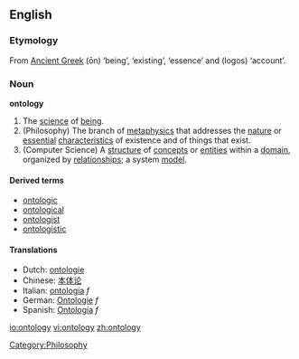 ==English==
===Etymology===
From [[Ancient Greek]] '''{{Polytonic|ὄν}}''' (ōn) ‘being’, ‘existing’, ‘essence’ and '''{{Polytonic|λόγος}}''' (logos) ‘account’.
===Noun===
'''ontology'''
{{wikipedia}}
#The [[science]] of [[being]].
#(Philosophy) The branch of [[metaphysics]] that addresses the [[nature]] or [[essential]] [[characteristic]]s of existence and of things that exist.
#(Computer Science) A [[structure]] of [[concept]]s or [[entity|entities]] within a [[domain]], organized by [[relationship]]s; a system [[model]].

====Derived terms====
*[[ontologic]]
*[[ontological]]
*[[ontologist]]
*[[ontologistic]]

====Translations====
*Dutch: [[ontologie]]
*Chinese: [[本体论]] 
*Italian: [[ontologia]] ''f''
*German: [[Ontologie]] ''f''
*Spanish: [[Ontología]] ''f''

[[Category:Philosophy]]

[[io:ontology]]
[[vi:ontology]]
[[zh:ontology]]
